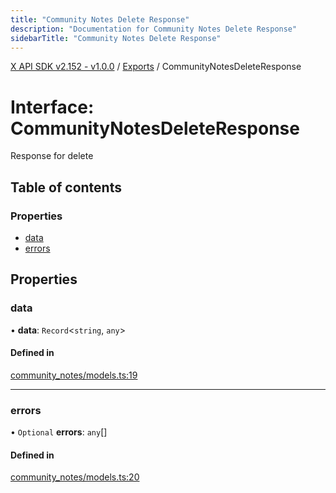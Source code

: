 ```yaml
---
title: "Community Notes Delete Response"
description: "Documentation for Community Notes Delete Response"
sidebarTitle: "Community Notes Delete Response"
---
```


[X API SDK v2.152 - v1.0.0](../README.md) / [Exports](../modules.md) / CommunityNotesDeleteResponse

# Interface: CommunityNotesDeleteResponse

Response for delete

## Table of contents

### Properties

- [data](CommunityNotesDeleteResponse.md#data)
- [errors](CommunityNotesDeleteResponse.md#errors)

## Properties

### data

• **data**: `Record`\<`string`, `any`\>

#### Defined in

[community_notes/models.ts:19](https://github.com/xdevplatform/xdk/blob/ad4172ef5f68f089e0f077a190b271016dd35bf7/xdk/typescript/src/community_notes/models.ts#L19)

___

### errors

• `Optional` **errors**: `any`[]

#### Defined in

[community_notes/models.ts:20](https://github.com/xdevplatform/xdk/blob/ad4172ef5f68f089e0f077a190b271016dd35bf7/xdk/typescript/src/community_notes/models.ts#L20)
